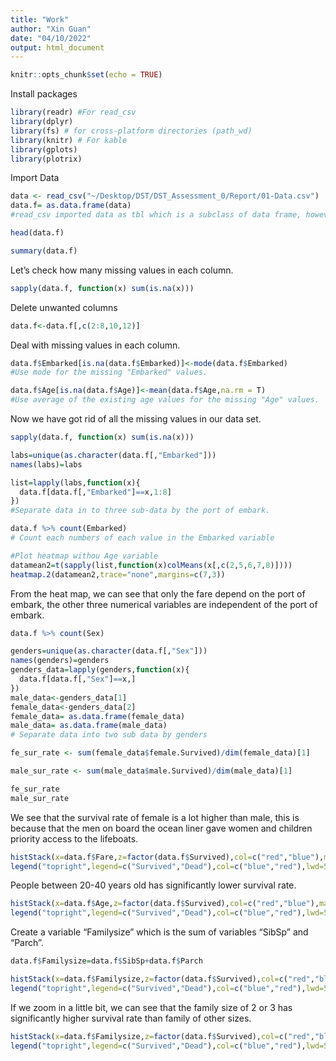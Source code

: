 ```yaml
---
title: "Work"
author: "Xin Guan"
date: "04/10/2022"
output: html_document
---
```

```r
knitr::opts_chunk$set(echo = TRUE)
```

Install packages

```r
library(readr) #For read_csv
library(dplyr)
library(fs) # for cross-platform directories (path_wd)
library(knitr) # For kable 
library(gplots)
library(plotrix)
```

Import Data

```r
data <- read_csv("~/Desktop/DST/DST_Assessment_0/Report/01-Data.csv")
data.f= as.data.frame(data)
#read_csv imported data as tbl which is a subclass of data frame, however it behaves differentlt so I convert it to data.frame format.
```
```r
head(data.f)
```

```r
summary(data.f)
```

Let's check how many missing values in each column.
```r
sapply(data.f, function(x) sum(is.na(x)))
```
Delete unwanted columns

```r
data.f<-data.f[,c(2:8,10,12)]
```

Deal with missing values in each column.

```r
data.f$Embarked[is.na(data.f$Embarked)]<-mode(data.f$Embarked) 
#Use mode for the missing "Embarked" values.

data.f$Age[is.na(data.f$Age)]<-mean(data.f$Age,na.rm = T)
#Use average of the existing age values for the missing "Age" values.
```

Now we have got rid of all the missing values in our data set.

```r
sapply(data.f, function(x) sum(is.na(x)))
```


```r
labs=unique(as.character(data.f[,"Embarked"]))
names(labs)=labs

list=lapply(labs,function(x){
  data.f[data.f[,"Embarked"]==x,1:8]
})
#Separate data in to three sub-data by the port of embark.
```

```r
data.f %>% count(Embarked)
# Count each numbers of each value in the Embarked variable
```

```r
#Plot heatmap withou Age variable
datamean2=t(sapply(list,function(x)colMeans(x[,c(2,5,6,7,8)])))
heatmap.2(datamean2,trace="none",margins=c(7,3))
```

From the heat map, we can see that only the fare depend on the port of embark, the other three numerical variables are independent of the port of embark.


```r
data.f %>% count(Sex)
```

```r
genders=unique(as.character(data.f[,"Sex"]))
names(genders)=genders
genders_data=lapply(genders,function(x){
  data.f[data.f[,"Sex"]==x,]
})
male_data<-genders_data[1]
female_data<-genders_data[2]
female_data= as.data.frame(female_data)
male_data= as.data.frame(male_data)
# Separate data into two sub data by genders
```

```r
fe_sur_rate <- sum(female_data$female.Survived)/dim(female_data)[1]

male_sur_rate <- sum(male_data$male.Survived)/dim(male_data)[1]
```

```r
fe_sur_rate
male_sur_rate
```

We see that the survival rate of female is a lot higher than male, this is because that the men on board the ocean liner gave women and children priority access to the lifeboats.

```r
histStack(x=data.f$Fare,z=factor(data.f$Survived),col=c("red","blue"),main = "Fare Histogram by Survived",ylim=c(0,800))
legend("topright",legend=c("Survived","Dead"),col=c("blue","red"),lwd=5,cex=0.5) #Add legend to indicates data for Survived and Dead
```

People between 20-40 years old has significantly lower  survival rate. 
```r
histStack(x=data.f$Age,z=factor(data.f$Survived),col=c("red","blue"),main = "Age Histogram by Survived",ylim=c(0,400))
legend("topright",legend=c("Survived","Dead"),col=c("blue","red"),lwd=5,cex=0.5)
```

Create a variable "Familysize" which is the sum of variables "SibSp" and "Parch".

```r
data.f$Familysize=data.f$SibSp+data.f$Parch
```

```r
histStack(x=data.f$Familysize,z=factor(data.f$Survived),col=c("red","blue"),main = "Family size Histogram by Survived")
legend("topright",legend=c("Survived","Dead"),col=c("blue","red"),lwd=5,cex=0.5)
```

If we zoom in a little bit, we can see that the family size of 2 or 3 has significantly higher survival rate than family of other sizes.

```r
histStack(x=data.f$Familysize,z=factor(data.f$Survived),col=c("red","blue"),main = "Family size Histogram by Survived",xlim=c(1,10),ylim=c(0,100))
legend("topright",legend=c("Survived","Dead"),col=c("blue","red"),lwd=5,cex=0.5)
```